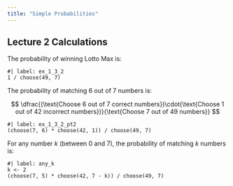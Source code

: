 ```yaml
---
title: "Simple Probabilities"
---
```


## Lecture 2 Calculations

The probability of winning Lotto Max is:

```webr-r
#| label: ex_1_3_2
1 / choose(49, 7)
```

The probability of matching 6 out of 7 numbers is:

$$
\dfrac{(\text{Choose 6 out of 7 correct numbers})\cdot(\text{Choose 1 out of 42 incorrect numbers})}{\text{Choose 7 out of 49 numbers}}
$$

```webr-r
#| label: ex_1_3_2_pt2
(choose(7, 6) * choose(42, 1)) / choose(49, 7)
```

For any number $k$ (between 0 and 7), the probability of matching $k$ numbers is:

```webr-r
#| label: any_k
k <- 2
(choose(7, 5) * choose(42, 7 - k)) / choose(49, 7)
```


